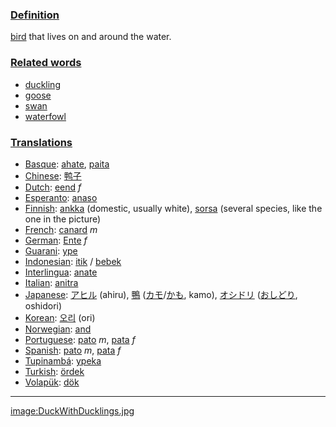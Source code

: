 ===[[Definition]]===
[[bird]] that lives on and around the water.

===[[Related word]]s===

*[[duckling]]
*[[goose]]
*[[swan]]
*[[waterfowl]]

===[[Translation]]s===
*[[Basque]]: [[ahate]], [[paita]]
*[[Chinese]]: [[鸭子]]
*[[Dutch]]: [[eend]] ''f''
*[[Esperanto]]: [[anaso]]
*[[Finnish]]: [[ankka]] (domestic, usually white), [[sorsa]] (several species, like the one in the picture)
*[[French]]: [[canard]] ''m''
*[[German]]: [[Ente]] ''f''
*[[Guarani]]: [[ype]]
*[[Indonesian]]: [[itik]] / [[bebek]]
*[[Interlingua]]: [[anate]]
*[[Italian]]: [[anitra]]
*[[Japanese]]: [[アヒル]] (ahiru), [[鴨]] ([[カモ]]/[[かも]], kamo), [[オシドリ]] ([[おしどり]], oshidori)
*[[Korean]]: [[오리]] (ori)
*[[Norwegian]]: [[and]]
*[[Portuguese]]: [[pato]] ''m'', [[pata]] ''f''
*[[Spanish]]: [[pato]] ''m'', [[pata]] ''f''
*[[Tupinambá]]: [[ypeka]]
*[[Turkish]]: [[ördek]]
*[[Volapük]]: [[dök]]

----

[[image:DuckWithDucklings.jpg]]